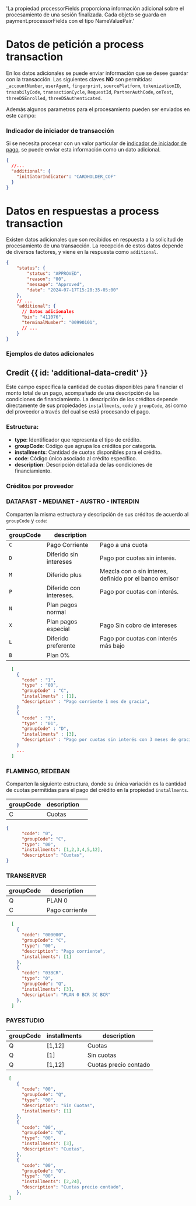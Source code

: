 
  'La propiedad processorFields proporciona información adicional sobre el procesamiento de una sesión finalizada. Cada objeto se guarda en payment.processorFields con el tipo NameValuePair.'

# Datos de petición a process transaction
En los datos adicionales se puede enviar información que se desee guardar con la transacción.
Las siguientes claves **NO** son permitidas: `_accountNumber`, `userAgent`, `fingerprint`, `sourcePlatform`,
`tokenizationID`, `trazabilyCode`, `transactionCycle`, `RequestId`, `PartnerAuthCode`, `onTest`, `threeDSEnrolled`,
`threeDSAuthenticated`.

Además algunos parametros para el procesamiento pueden ser enviados en este campo:
### Indicador de iniciador de transacción
Si se necesita procesar con un valor particular de [indicador de iniciador de pago](./initiator-indicator), se puede enviar esta información
como un dato adicional.

```json
{
  //...
  "additional": {
    "initiatorIndicator": "CARDHOLDER_COF"
  }
}
```

# Datos en respuestas a process transaction

Existen datos adicionales que son recibidos en respuesta a la solicitud de procesamiento de una transacción. La recepción de estos datos depende de diversos factores, y viene en la respuesta como `additional`.

```json
{
    "status": {
        "status": "APPROVED",
        "reason": "00",
        "message": "Approved",
        "date": "2024-07-17T15:28:35-05:00"
    },
    // ...
    "additional": {
      // Datos adicionales
      "bin": "411076",
      "terminalNumber": "00990101",
      // ...
    }
}
```

### Ejemplos de datos adicionales

<AdditionalDataExamples/>

## Credit {{ id: 'additional-data-credit' }}
Este campo especifica la cantidad de cuotas disponibles para financiar el monto total de un pago, acompañado de una descripción de las condiciones de financiamiento.
La descripción de los créditos depende directamente de sus propiedades `installments`, `code` y `groupCode`, así como del proveedor a través del cual se está procesando el pago.

### Estructura:
- **type**: Identificador que representa el tipo de crédito.
- **groupCode**: Código que agrupa los créditos por categoría.
- **installments**: Cantidad de cuotas disponibles para el crédito.
- **code**: Código único asociado al crédito específico.
- **description**: Descripción detallada de las condiciones de financiamiento.

### Créditos por proveedor
### **DATAFAST** - **MEDIANET** - **AUSTRO** -  **INTERDIN**
Comparten la misma estructura y descripción de sus créditos de acuerdo al `groupCode` y `code`:

| groupCode | description              |                                                         |
|-----------| ------------------------ |-------------------------------------------------------- |
| `C`       | Pago Corriente           | Pago a una cuota                                        |
| `D`       | Diferido sin intereses   | Pago por cuotas sin interés.                            |
| `M`       | Diferido plus            | Mezcla con o sin interes, definido por el banco emisor  |
| `P`       | Diferido con intereses.  | Pago por cuotas con interés.                            |
| `N`       | Plan pagos normal        |                                                         |
| `X`       | Plan pagos especial      | Pago Sin cobro de intereses                             |
| `L`       | Diferido preferente      | Pago por cuotas con interés más bajo                    |
| `B`       | Plan 0%                  |                                                         |

```json
  [
    {
      "code" : "1",
      "type" : "00",
      "groupCode" : "C",
      "installments" : [1],
      "description" : "Pago corriente 1 mes de gracia",
    }
    {
      "code" : "3",
      "type" : "01",
      "groupCode" : "D",
      "installments" : [3],
      "description" : "Pago por cuotas sin interés con 3 meses de gracia para iniciar pago",
    }
    ...
  ]
```

### FLAMINGO, REDEBAN
Comparten la siguiente estructura, donde su única variación es la cantidad de cuotas permitidas para el pago del crédito en la propiedad `installments`.

| groupCode | description              |            |
|-----------| ------------------------ |----------- |
| C         | Cuotas                   |            |

```json
{
      "code": "0",
      "groupCode": "C",
      "type": "00",
      "installments": [1,2,3,4,5,12],
      "description": "Cuotas",
}
```

### TRANSERVER
| groupCode | description              |           |
|-----------| ------------------------ |---------- |
| Q         | PLAN 0                   |           |
| C         | Pago corriente           |           |

```json
  [
    {
      "code": "000000",
      "groupCode": "C",
      "type": "00",
      "description": "Pago corriente",
      "installments": [1]
    },
    {
      "code": "03BCR",
      "type": "0",
      "groupCode": "Q",
      "installments": [3],
      "description": "PLAN 0 BCR 3C BCR"
    },
  ]
```

### PAYESTUDIO
| groupCode | installments             | description            |
|-----------| ------------------------ |----------------------- |
| Q         | [1,12]                   | Cuotas                 |
| Q         | [1]                      | Sin cuotas             |
| Q         | [1,12]                   | Cuotas precio contado  |

```json
 [
    {
      "code": "00",
      "groupCode": "Q",
      "type": "00",
      "description": "Sin Cuotas",
      "installments": [1]
    },
    {
      "code": "00",
      "groupCode": "Q",
      "type": "00",
      "installments": [3],
      "description": "Cuotas",
    },
    {
      "code": "00",
      "groupCode": "Q",
      "type": "00",
      "installments": [2,24],
      "description": "Cuotas precio contado",
    },
 ]

```

